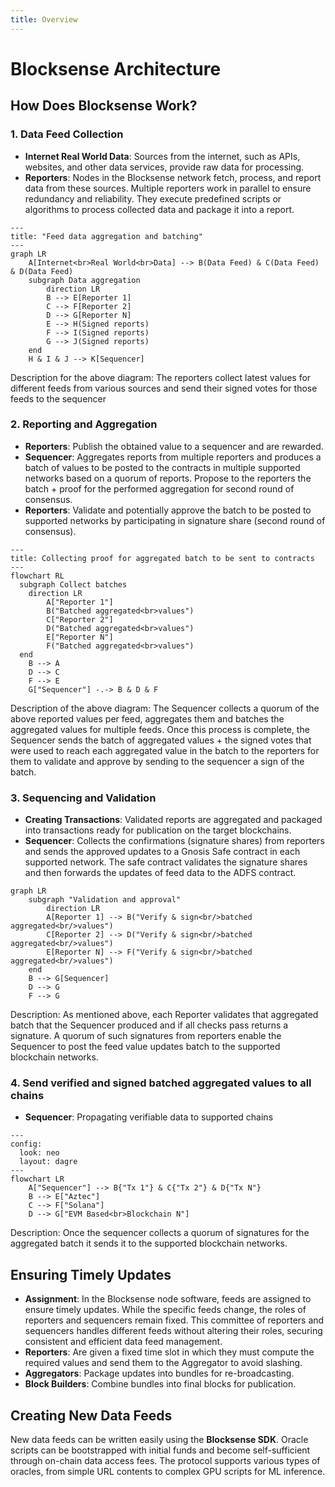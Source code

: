 ```yaml
---
title: Overview
---
```



# Blocksense Architecture
<DiagramImageWrapper
  className="mt-3 dark:hidden"
  src="/diagrams/BlocksenseArchitecture.png"
  alt="Blocksense Architecture"
/>
<DiagramImageWrapper
  className="mt-3 hidden dark:block"
  src="/diagrams/dark/BlocksenseArchitectureDark.png"
  alt="Blocksense Architecture"
/>

## How Does Blocksense Work?

### 1. Data Feed Collection

- **Internet Real World Data**: Sources from the internet, such as APIs, websites, and other data services, provide raw data for processing.
- **Reporters**: Nodes in the Blocksense network fetch, process, and report data from these sources. Multiple reporters work in parallel to ensure redundancy and reliability. They execute predefined scripts or algorithms to process collected data and package it into a report.

```mermaid
---
title: "Feed data aggregation and batching"
---
graph LR
    A[Internet<br>Real World<br>Data] --> B(Data Feed) & C(Data Feed) & D(Data Feed)
    subgraph Data aggregation
        direction LR
        B --> E[Reporter 1]
        C --> F[Reporter 2]
        D --> G[Reporter N]
        E --> H(Signed reports)
        F --> I(Signed reports)
        G --> J(Signed reports)
    end
    H & I & J --> K[Sequencer]
```
Description for the above diagram: The reporters collect latest values for different feeds from various sources and send their signed votes for those feeds to the sequencer

### 2. Reporting and Aggregation

- **Reporters**: Publish the obtained value to a sequencer and are rewarded.
- **Sequencer**: Aggregates reports from multiple reporters and produces a batch of values to be posted to the contracts in multiple supported networks based on a quorum of reports. Propose to the reporters the batch + proof for the performed aggregation for second round of consensus.
- **Reporters**: Validate and potentially approve the batch to be posted to supported networks by participating in signature share (second round of consensus).

```mermaid
---
title: Collecting proof for aggregated batch to be sent to contracts
---
flowchart RL
  subgraph Collect batches
    direction LR
        A["Reporter 1"]
        B("Batched aggregated<br>values")
        C["Reporter 2"]
        D("Batched aggregated<br>values")
        E["Reporter N"]
        F("Batched aggregated<br>values")
  end
    B --> A
    D --> C
    F --> E
    G["Sequencer"] -.-> B & D & F
```

Description of the above diagram: The Sequencer collects a quorum of the above reported values per feed, aggregates them and batches the aggregated values for multiple feeds. Once this process is complete, the Sequencer sends the batch of aggregated values + the signed votes that were used to reach each aggregated value in the batch to the reporters for them to validate and approve by sending to the sequencer a sign of the batch.

### 3. Sequencing and Validation

- **Creating Transactions**: Validated reports are aggregated and packaged into transactions ready for publication on the target blockchains.
- **Sequencer**: Collects the confirmations (signature shares) from reporters and sends the approved updates to a Gnosis Safe contract in each supported network. The safe contract validates the signature shares and then forwards the updates of feed data to the ADFS contract.


```mermaid
graph LR
    subgraph "Validation and approval"
        direction LR
        A[Reporter 1] --> B("Verify & sign<br/>batched aggregated<br/>values")
        C[Reporter 2] --> D("Verify & sign<br/>batched aggregated<br/>values")
        E[Reporter N] --> F("Verify & sign<br/>batched aggregated<br/>values")
    end
    B --> G[Sequencer]
    D --> G
    F --> G
```

Description: As mentioned above, each Reporter validates that aggregated batch that the Sequencer produced and if all checks pass returns a signature. A quorum of such signatures from reporters enable the Sequencer to post the feed value updates batch to the supported blockchain networks.

### 4. Send verified and signed batched aggregated values to all chains

- **Sequencer**: Propagating verifiable data to supported chains

```mermaid
---
config:
  look: neo
  layout: dagre
---
flowchart LR
    A["Sequencer"] --> B{"Tx 1"} & C{"Tx 2"} & D{"Tx N"}
    B --> E["Aztec"]
    C --> F["Solana"]
    D --> G["EVM Based<br>Blockchain N"]
```

Description: Once the sequencer collects a quorum of signatures for the aggregated batch it sends it to the supported blockchain networks.

## Ensuring Timely Updates

- **Assignment**: In the Blocksense node software, feeds are assigned to ensure timely updates. While the specific feeds change, the roles of reporters and sequencers remain fixed. This committee of reporters and sequencers handles different feeds without altering their roles, securing consistent and efficient data feed management.
- **Reporters**: Are given a fixed time slot in which they must compute the required values and send them to the Aggregator to avoid slashing.
- **Aggregators**: Package updates into bundles for re-broadcasting.
- **Block Builders**: Combine bundles into final blocks for publication.

## Creating New Data Feeds

New data feeds can be written easily using the **Blocksense SDK**. Oracle scripts can be bootstrapped with initial funds and become self-sufficient through on-chain data access fees. The protocol supports various types of oracles, from simple URL contents to complex GPU scripts for ML inference.
